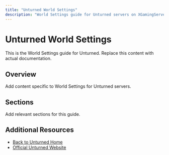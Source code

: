 ```yaml
---
title: "Unturned World Settings"
description: "World Settings guide for Unturned servers on XGamingServer"
---
```


# Unturned World Settings

This is the World Settings guide for Unturned. Replace this content with actual documentation.

## Overview

Add content specific to World Settings for Unturned servers.

## Sections

Add relevant sections for this guide.

## Additional Resources

- [Back to Unturned Home](./index)
- [Official Unturned Website](https://example.com)
